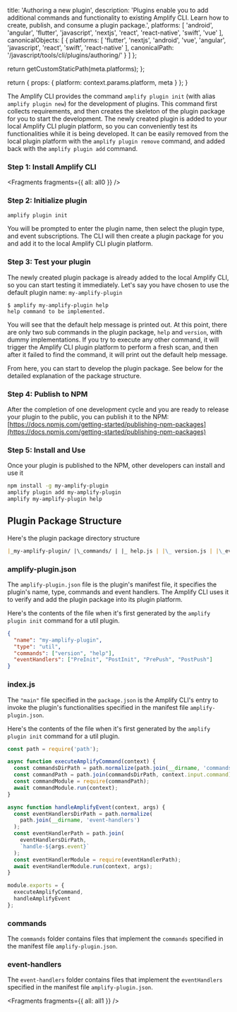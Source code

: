 
  title: 'Authoring a new plugin',
  description:
    'Plugins enable you to add additional commands and functionality to existing Amplify CLI. Learn how to create, publish, and consume a plugin package.',
  platforms: [
    'android',
    'angular',
    'flutter',
    'javascript',
    'nextjs',
    'react',
    'react-native',
    'swift',
    'vue'
  ],
  canonicalObjects: [
    {
      platforms: [
        'flutter',
        'nextjs',
        'android',
        'vue',
        'angular',
        'javascript',
        'react',
        'swift',
        'react-native'
      ],
      canonicalPath: '/javascript/tools/cli/plugins/authoring/'
    }
  ]
};

  return getCustomStaticPath(meta.platforms);
};

  return {
    props: {
      platform: context.params.platform,
      meta
    }
  };
}

The Amplify CLI provides the command `amplify plugin init` (with alias `amplify plugin new`) for the development of plugins. This command first collects requirements, and then creates the skeleton of the plugin package for you to start the development. The newly created plugin is added to your local Amplify CLI plugin platform, so you can conveniently test its functionalities while it is being developed. It can be easily removed from the local plugin platform with the `amplify plugin remove` command, and added back with the `amplify plugin add` command.

### Step 1: Install Amplify CLI


<Fragments fragments={{ all: all0 }} />

### Step 2: Initialize plugin

```bash
amplify plugin init
```

You will be prompted to enter the plugin name, then select the plugin type, and event subscriptions. The CLI will then create a plugin package for you and add it to the local Amplify CLI plugin platform.

### Step 3: Test your plugin

The newly created plugin package is already added to the local Amplify CLI, so you can start testing it immediately. Let's say you have chosen to use the default plugin name: `my-amplify-plugin`

```console
$ amplify my-amplify-plugin help
help command to be implemented.
```

You will see that the default help message is printed out. At this point, there are only two sub commands in the plugin package, `help` and `version`, with dummy implementations. If you try to execute any other command, it will trigger the Amplify CLI plugin platform to perform a fresh scan, and then after it failed to find the command, it will print out the default help message.

From here, you can start to develop the plugin package. See below for the detailed explanation of the package structure.

### Step 4: Publish to NPM

After the completion of one development cycle and you are ready to release your plugin to the public, you can publish it to the NPM: [https://docs.npmjs.com/getting-started/publishing-npm-packages](https://docs.npmjs.com/getting-started/publishing-npm-packages)

### Step 5: Install and Use

Once your plugin is published to the NPM, other developers can install and use it

```bash
npm install -g my-amplify-plugin
amplify plugin add my-amplify-plugin
amplify my-amplify-plugin help
```

## Plugin Package Structure

Here's the plugin package directory structure

```md
|_my-amplify-plugin/ |\_commands/ | |_ help.js | |\_ version.js | |\_event-handlers | |\_handle-PostInit.js | |\_handle-PostPush.js | |\_handle-PreInit.js | |\_handle-PrePush.js | |\_amplify-plugin.json |\_index.js |\_package.json
```

### amplify-plugin.json

The `amplify-plugin.json` file is the plugin's manifest file, it specifies the plugin's name, type, commands and event handlers. The Amplify CLI uses it to verify and add the plugin package into its plugin platform.

Here's the contents of the file when it's first generated by the `amplify plugin init` command for a util plugin.

```json
{
  "name": "my-amplify-plugin",
  "type": "util",
  "commands": ["version", "help"],
  "eventHandlers": ["PreInit", "PostInit", "PrePush", "PostPush"]
}
```

### index.js

The `"main"` file specified in the `package.json` is the Amplify CLI's entry to invoke the plugin's functionalities specified in the manifest file `amplify-plugin.json`.

Here's the contents of the file when it's first generated by the `amplify plugin init` command for a util plugin.

```js
const path = require('path');

async function executeAmplifyCommand(context) {
  const commandsDirPath = path.normalize(path.join(__dirname, 'commands'));
  const commandPath = path.join(commandsDirPath, context.input.command);
  const commandModule = require(commandPath);
  await commandModule.run(context);
}

async function handleAmplifyEvent(context, args) {
  const eventHandlersDirPath = path.normalize(
    path.join(__dirname, 'event-handlers')
  );
  const eventHandlerPath = path.join(
    eventHandlersDirPath,
    `handle-${args.event}`
  );
  const eventHandlerModule = require(eventHandlerPath);
  await eventHandlerModule.run(context, args);
}

module.exports = {
  executeAmplifyCommand,
  handleAmplifyEvent
};
```

### commands

The `commands` folder contains files that implement the `commands` specified in the manifest file `amplify-plugin.json`.

### event-handlers

The `event-handlers` folder contains files that implement the `eventHandlers` specified in the manifest file `amplify-plugin.json`.


<Fragments fragments={{ all: all1 }} />
